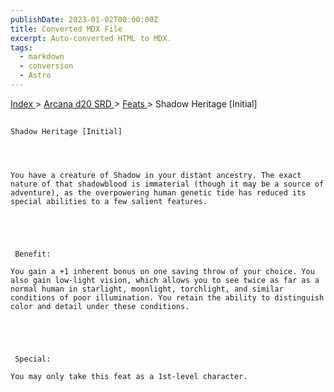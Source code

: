 ```yaml
---
publishDate: 2023-01-02T00:00:00Z
title: Converted MDX File
excerpt: Auto-converted HTML to MDX.
tags:
  - markdown
  - conversion
  - Astro
---
```


[
Index
](-index) >
[
Arcana d20 SRD
](arcana-d20-srd-index) >
[
Feats
](arcana-d20-srd-feats-index) > Shadow Heritage [Initial]

##

    Shadow Heritage [Initial]




    You have a creature of Shadow in your distant ancestry. The exact nature of that shadowblood is immaterial (though it may be a source of adventure), as the overpowering human genetic tide has reduced its special abilities to a few salient features.





     Benefit:

    You gain a +1 inherent bonus on one saving throw of your choice. You also gain low-light vision, which allows you to see twice as far as a normal human in starlight, moonlight, torchlight, and similar conditions of poor illumination. You retain the ability to distinguish color and detail under these conditions.





     Special:

    You may only take this feat as a 1st-level character.
